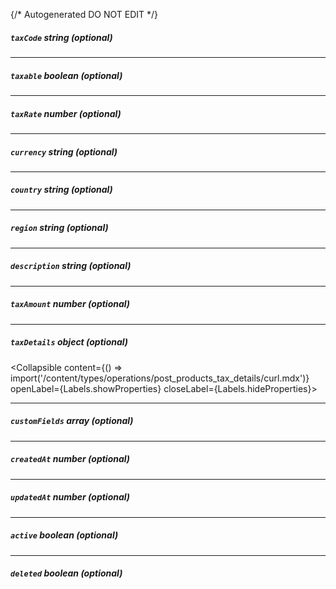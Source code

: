{/* Autogenerated DO NOT EDIT  */}

##### `taxCode` _string (optional)_

---
##### `taxable` _boolean (optional)_

---
##### `taxRate` _number (optional)_

---
##### `currency` _string (optional)_

---
##### `country` _string (optional)_

---
##### `region` _string (optional)_

---
##### `description` _string (optional)_

---
##### `taxAmount` _number (optional)_

---
##### `taxDetails` _object (optional)_
<Collapsible content={() => import('/content/types/operations/post_products_tax_details/curl.mdx')} openLabel={Labels.showProperties} closeLabel={Labels.hideProperties}>
</Collapsible>

---
##### `customFields` _array (optional)_

---
##### `createdAt` _number (optional)_

---
##### `updatedAt` _number (optional)_

---
##### `active` _boolean (optional)_

---
##### `deleted` _boolean (optional)_



